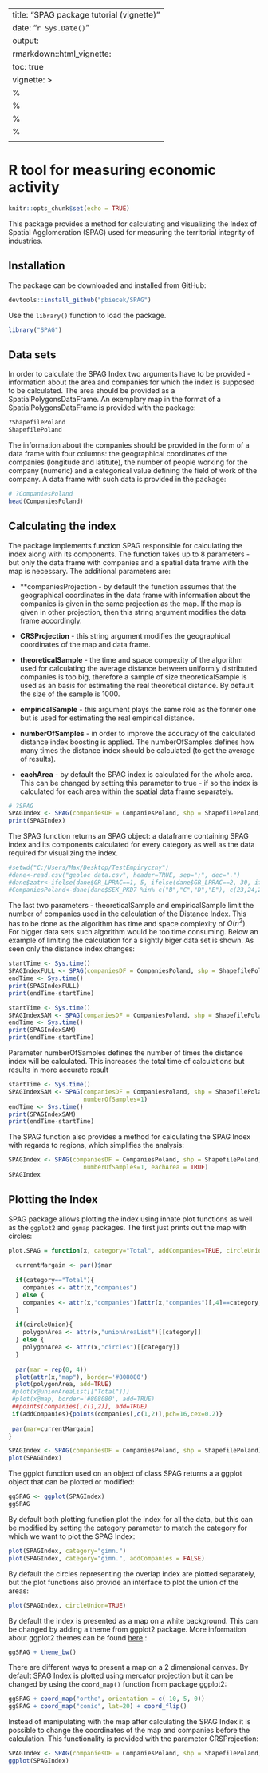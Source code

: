 
---
title: "SPAG package tutorial (vignette)"
date: "`r Sys.Date()`"
output: 
  rmarkdown::html_vignette:
    toc: true
vignette: >
  %\VignetteIndexEntry{SPAG tutorial}
  %\VignetteEngine{knitr::rmarkdown}
  %\VignetteDepends{Cairo}
  %\VignetteEncoding{UTF-8}
  \usepackage[utf8]{inputenc}
---

# R tool for measuring economic activity

```r
knitr::opts_chunk$set(echo = TRUE)
```

This package provides a method for calculating and visualizing the Index of Spatial Agglomeration (SPAG) used for measuring the territorial integrity of industries.

## Installation

The package can be downloaded and installed from GitHub:

```r
devtools::install_github("pbiecek/SPAG")
```

Use the `library()` function to load the package.

```r
library("SPAG")
```

## Data sets

In order to calculate the SPAG Index two arguments have to be provided - information about the area and companies for which the index is supposed to be calculated. The area should be provided as a SpatialPolygonsDataFrame. An exemplary map in the format of a SpatialPolygonsDataFrame is provided with the package:

```r
?ShapefilePoland
ShapefilePoland
```

The information about the companies should be provided in the form of a data frame with four columns: the geographical coordinates of the companies (longitude and latitute), the number of people working for the company (numeric) and a categorical value defining the field of work of the company. A data frame with such data is provided in the package:

```r
# ?CompaniesPoland
head(CompaniesPoland)
```

## Calculating the index

The package implements function SPAG responsible for calculating the index along with its components. The function takes up to 8 parameters - but only the data frame with companies and a spatial data frame with the map is necessary. The additional parameters are:
	
* **companiesProjection - by default the function assumes that the geographical coordinates in the data frame with information about the companies is given in the same projection as the map. If the map is given in other projection, then this string argument modifies the data frame accordingly.

* **CRSProjection** - this string argument modifies the geographical coordinates of the map and data frame.

* **theoreticalSample** - the time and space compexity of the algorithm used for calculating the average distance between uniformly distributed companies is too big, therefore a sample of size theoreticalSample is used as an basis for estimating the real theoretical distance. By default the size of the sample is 1000.

* **empiricalSample** - this argument plays the same role as the former one but is used for estimating the real empirical distance.

* **numberOfSamples** - in order to improve the accuracy of the calculated distance index boosting is applied. The numberOfSamples defines how many times the distance index should be calculated (to get the average of results).

* **eachArea** - by default the SPAG index is calculated for the whole area. This can be changed by setting this parameter to true - if so the index is calculated for each area within the spatial data frame separately.


```r
# ?SPAG
SPAGIndex <- SPAG(companiesDF = CompaniesPoland, shp = ShapefilePoland, theoreticalSample=100, empiricalSample=200)
print(SPAGIndex)
```

The SPAG function returns an SPAG object: a dataframe containing SPAG index and its components calculated for every category as well as the data required for visualizing the index.

```r
#setwd("C:/Users/Max/Desktop/TestEmpiryczny")
#dane<-read.csv("geoloc data.csv", header=TRUE, sep=";", dec=".")
#dane$zatr<-ifelse(dane$GR_LPRAC==1, 5, ifelse(dane$GR_LPRAC==2, 30, ifelse(dane$GR_LPRAC==3,150, ifelse(dane$GR_LPRAC==4, #600, 1500))))
#CompaniesPoland<-dane[dane$SEK_PKD7 %in% c("B","C","D","E"), c(23,24,25,26) ]
```

The last two parameters - theoreticalSample and empiricalSample limit the number of companies used in the calculation of the Distance Index. This has to be done as the algorithm has time and space complexity of $O(n^2)$. For bigger data sets such algorithm would be too time consuming. Below an example of limiting the calculation for a slightly biger data set is shown. As seen only the distance index changes:

```r
startTime <- Sys.time()
SPAGIndexFULL <- SPAG(companiesDF = CompaniesPoland, shp = ShapefilePoland, theoreticalSample=10000, empiricalSample=10000)
endTime <- Sys.time()
print(SPAGIndexFULL)
print(endTime-startTime)

startTime <- Sys.time()
SPAGIndexSAM <- SPAG(companiesDF = CompaniesPoland, shp = ShapefilePoland, theoreticalSample=100, empiricalSample=100)
endTime <- Sys.time()
print(SPAGIndexSAM)
print(endTime-startTime)
```

Parameter numberOfSamples defines the number of times the distance index will be calculated. This increases the total time of calculations but results in more accurate result
```r
startTime <- Sys.time()
SPAGIndexSAM <- SPAG(companiesDF = CompaniesPoland, shp = ShapefilePoland, theoreticalSample=100, empiricalSample=100,
                     numberOfSamples=1)
endTime <- Sys.time()
print(SPAGIndexSAM)
print(endTime-startTime)
```

The SPAG function also provides a method for calculating the SPAG Index with regards to regions, which simplifies the analysis:

```r
SPAGIndex <- SPAG(companiesDF = CompaniesPoland, shp = ShapefilePoland, theoreticalSample=100, empiricalSample=100,
                     numberOfSamples=1, eachArea = TRUE)
SPAGIndex
```
## Plotting the Index

SPAG package allows plotting the index using innate plot functions as well as the `ggplot2` and `ggmap` packages. The first just prints out the map with circles:
```r
plot.SPAG = function(x, category="Total", addCompanies=TRUE, circleUnion=FALSE){
  
  currentMargain <- par()$mar
  
  if(category=="Total"){
    companies <- attr(x,"companies")
  } else {
    companies <- attr(x,"companies")[attr(x,"companies")[,4]==category,]
  }
  
  if(circleUnion){
    polygonArea <- attr(x,"unionAreaList")[[category]]
  } else {
    polygonArea <- attr(x,"circles")[[category]]
  }
  
  par(mar = rep(0, 4))
  plot(attr(x,"map"), border='#808080')
  plot(polygonArea, add=TRUE)
 #plot(x@unionAreaList[["Total"]])
 #plot(x@map, border='#808080', add=TRUE)
 ##points(companies[,c(1,2)], add=TRUE)
 if(addCompanies){points(companies[,c(1,2)],pch=16,cex=0.2)}
  
 par(mar=currentMargain)
}
```

```r
SPAGIndex <- SPAG(companiesDF = CompaniesPoland, shp = ShapefilePoland)
plot(SPAGIndex)
```

The ggplot function used on an object of class SPAG returns a a ggplot object that can be plotted or modified:

```r
ggSPAG <- ggplot(SPAGIndex)
ggSPAG
```

By default both plotting function plot the index for all the data, but this can be modified by setting the category parameter to match the category for which we want to plot the SPAG Index:

```r
plot(SPAGIndex, category="gimn.")
plot(SPAGIndex, category="gimn.", addCompanies = FALSE)
```

By default the circles representing the overlap index are plotted separately, but the plot functions also provide an interface to plot the union of the areas:
```r
plot(SPAGIndex, circleUnion=TRUE)
```

By default the index is presented as a map on a white background. This can be changed by adding a theme from ggplot2 package. More information about ggplot2 themes can be found [here](https://www.google.com) :

```r
ggSPAG + theme_bw()
```

There are different ways to present a map on a 2 dimensional canvas. By default SPAG Index is plotted using mercator projection but it can be changed by using the `coord_map()` function from package ggplot2:

```r
ggSPAG + coord_map("ortho", orientation = c(-10, 5, 0))
ggSPAG + coord_map("conic", lat=20) + coord_flip()
```

Instead of manipulating with the map after calculating the SPAG Index it is possible to change the coordinates of the map and companies before the calculation. This functionality is provided with the parameter CRSProjection:
```r
SPAGIndex <- SPAG(companiesDF = CompaniesPoland, shp = ShapefilePoland, CRSProjection="+proj=longlat +datum=WGS84")
ggplot(SPAGIndex)
```